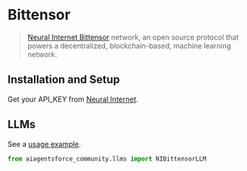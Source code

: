 # Bittensor

>[Neural Internet Bittensor](https://neuralinternet.ai/) network, an open source protocol 
> that powers a decentralized, blockchain-based, machine learning network.

## Installation and Setup

Get your API_KEY from [Neural Internet](https://neuralinternet.ai/).


## LLMs

See a [usage example](/docs/integrations/llms/bittensor).

```python
from aiagentsforce_community.llms import NIBittensorLLM
```
